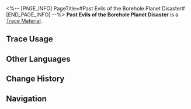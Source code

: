 <%-- [PAGE_INFO]
PageTitle=#Past Evils of the Borehole Planet Disaster#
[END_PAGE_INFO] --%>
{{Item Infobox
|id          = 110504
|image       = Item Past Evils of the Borehole Planet Disaster.png
|type        = Trace Material
|invCategory = Upgrade Materials
|rarity      = 4
|effect      = 
|description = Advanced level-up material for Traces.
|source1     = [[Echo of War (Seclusion Zone)]]
}}
{{Description|As a descendant bred personally by the Imperator Insectorum, its only desire is to expand the numbers of its kind. It uses giant scythes to harvest planets for its nest, tirelessly nurturing countless offspring, and devastating innumerable lives until the moment of its death.<br /><br />''"On the broken planet, giant locusts blotted out the sky, and swarms of insects poured out of the planet's crust. The stag beetle raised this new nest and presented it as a gift to its Imperator Insectorum... May this horror only exist in historical records, never to appear again."''}}
'''Past Evils of the Borehole Planet Disaster''' is a [[Trace Material]].

==Trace Usage==
{{Trace Usage}}

==Other Languages==
{{Other Languages
|en   = Past Evils of the Borehole Planet Disaster
|zhs  = 蛀星孕灾的旧恶
|zht  = 蛀星孕災的舊惡
|ja   = 星を蝕む古の悪
|ko   = 별을 갉아먹고 재앙을 낳는 구악
|es   = Agravios pasados de la catástrofe devoraplanetas
|fr   = Ancienne rancune du Désastre de l'ennui
|ru   = Прошлые бедствия червоточины
|th   = Past Evils of the Borehole Planet Disaster
|vi   = Tai Họa Ám Ảnh Trên Hành Tinh Sâu
|de   = Alter Groll aus der Krise des zerfressenen Planeten
|id   = Past Evils of the Borehole Planet Disaster
|pt   = Males Passados do Desastre do Planeta da Perfuração
}}

==Change History==
{{Change History|1.6}}

==Navigation==
{{Upgrade Material Navbox}}
